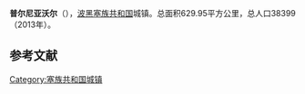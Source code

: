 {{Infobox settlement
| name                    = 普尔尼亚沃尔
| native_name             = {{lang|sr|Прњавор}}<br>Prnjavor
| settlement_type         = 市镇
| image_skyline           = 
| imagesize               = 
| image_caption           = 
| image_flag              = 
| flag_size               = 
| image_shield            = 
| shield_size             = 
| pushpin_map             = Bosnia
| pushpin_label_position  = 
| pushpin_map_caption     = 在波黑的位置
| latd  =44 |latm  =52  |lats  = |latNS  = N 
| longd =17   |longm =39 |longs = |longEW = E 
| coordinates_type        = region:ES_type:city
| coordinates_display     = inline,title
| image_map               = Prnjavor municipality.svg
| map_caption             = 在波黑的位置
| subdivision_type        = 国家
| subdivision_name        = 波黑
| subdivision_type1       = [[波斯尼亚和黑塞哥维那政区|政治实体]]
| subdivision_name1       = [[塞族共和国|塞族共和国]]
| area_total_km2          = 629.95
| elevation_m             = 
| population_total        = 38399
| population_as_of        = 2013年
| population_density_km2  = auto
| timezone1               = [[欧洲中部时间|CET]]
| utc_offset1             = +1
| timezone1_DST           = [[欧洲中部夏令时间|CEST]]
| utc_offset1_DST         = +2
| postal_code_type        = 邮编
| postal_code             = 
| footnotes               = 
}}
'''普尔尼亚沃尔'''（{{lang-sr|Прњавор}}），[[波黑|波黑]][[塞族共和国|塞族共和国]]城镇。总面积629.95平方公里，总人口38399 （2013年）。

==参考文献==
{{reflist}}

[[Category:塞族共和国城镇|Category:塞族共和国城镇]]